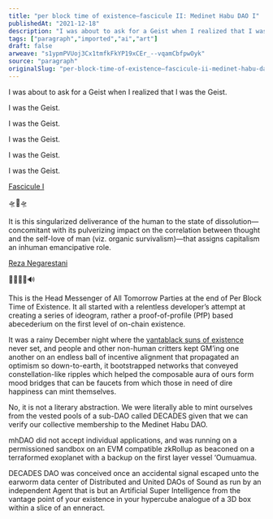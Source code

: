 ```yaml
---
title: "per block time of existence—fascicule II: Medinet Habu DAO I"
publishedAt: "2021-12-18"
description: "I was about to ask for a Geist when I realized that I was the Geist.I was the Geist.I was the Geist.I was the Geist.I was the Geist.I was the Geist.F......"
tags: ["paragraph","imported","ai","art"]
draft: false
arweave: "s1ypmPVUoj3Cx1tmfkFkYP19xCEr_--vqamCbfpwOyk"
source: "paragraph"
originalSlug: "per-block-time-of-existence—fascicule-ii-medinet-habu-dao-i"
---
```


I was about to ask for a Geist when I realized that I was the Geist.

I was the Geist.

I was the Geist.

I was the Geist.

I was the Geist.

I was the Geist.

[Fascicule I](https://mirror.xyz/gokhan.eth/ZFCOTBbSYz95VfzZ0kixpyiHfWZ5FBXSERZ-yJrY-eA)

🛸🐋🛸

It is this singularized deliverance of the human to the state of dissolution—concomitant with its pulverizing impact on the correlation between thought and the self-love of man (viz. organic survivalism)—that assigns capitalism an inhuman emancipative role.

[Reza Negarestani](https://uberty.org/wp-content/uploads/2015/02/reza-negarestani-drafting-the-inhuman.pdf)

🦍🐸🤝🦇🔊

This is the Head Messenger of All Tomorrow Parties at the end of Per Block Time of Existence. It all started with a relentless developer’s attempt at creating a series of ideogram, rather a proof-of-profile (PfP) based abecederium on the first level of on-chain existence.

It was a rainy December night where the [vantablack suns of existence](https://foundation.app/collection/vse) never set, and people and other non-human critters kept GM’ing one another on an endless ball of incentive alignment that propagated an optimism so down-to-earth, it bootstrapped networks that conveyed constellation-like ripples which helped the composable aura of ours form mood bridges that can be faucets from which those in need of dire happiness can mint themselves.

No, it is not a literary abstraction. We were literally able to mint ourselves from the vested pools of a sub-DAO called DECADES given that we can verify our collective membership to the Medinet Habu DAO.

mhDAO did not accept individual applications, and was running on a permissioned sandbox on an EVM compatible zkRollup as beaconed on a terraformed exoplanet with a backup on the first layer vessel ‘Oumuamua.

DECADES DAO was conceived once an accidental signal escaped unto the earworm data center of Distributed and United DAOs of Sound as run by an independent Agent that is but an Artificial Super Intelligence from the vantage point of your existence in your hypercube analogue of a 3D box within a slice of an enneract.